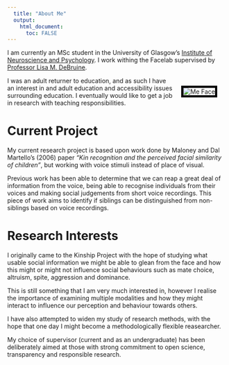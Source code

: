 ```yaml
---
  title: "About Me"
  output:
    html_document:
      toc: FALSE
---
```

<!-- No need for a TOC here YET... left in the .css because I might bring it back in in the future -->

I am currently an MSc student in the University of Glasgow's
[Institute of Neuroscience and Psychology](http://www.gla.ac.uk/researchinstitutes/neurosciencepsychology/).
I work withing the Facelab supervised by [Professor Lisa M. DeBruine](http://facelab.org/People/debruine).

<img src="images/meface.png" alt="Me Face" style="float:right;border:5px solid black;margin: 20px 20px;">

<!-- I MAY have modelled the colour scheme around my hair colour... -->

I was an adult returner to education, and as such I have an interest in and adult education and accessibility issues surrounding education. I eventually would like to get a job in research with teaching responsibilities.

# Current Project

My current research project is based upon work done by Maloney and Dal Martello's (2006) paper *"Kin recognition and the perceived facial similarity of children"*, but working with voice stimuli instead of place of visual.

Previous work has been able to determine that we can reap a great deal of information from the voice, being able to recognise individuals from their voices and making social judgements from short voice recordings. This piece of work aims to identify if siblings can be distinguished from non-siblings based on voice recordings.

# Research Interests

I originally came to the Kinship Project with the hope of studying what usable social information we might be able to glean from the face and how this might or might not influence social behaviours such as mate choice, altruism, spite, aggression and dominance. 

This is still something that I am very much interested in, however I realise the importance of examining multiple modalities and how they might interact to influence our perception and behaviour towards others.

I have also attempted to widen my study of research methods, with the hope that one day I might become a methodologically flexible reasearcher. 

My choice of supervisor (current and as an undergraduate) has been deliberately aimed at those with strong commitment to open science, transparency and responsible research.